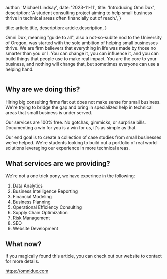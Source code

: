 
  author: 'Michael Lindsay',
  date: '2023-11-11',
  title: 'Introducing OmniDux',
  description:
    'A student consulting project aiming to help small business thrive in technical areas often financially out of reach.',
}

  title: article.title,
  description: article.description,
}


Omni Dux, meaning "guide to all", also a not-so-sublte nod to the University of Oregon, 
was started with the sole ambition of helping small businesses thrive. We are firm 
believers that everything in life was made by those no smarter than you or I. You can 
change it, you can influence it, and you can build things that people use to make real 
impact. You are the core to your business, and nothing will change that, but sometimes 
everyone can use a helping hand.

<a href="https://omnidux.com">
  <Image src={Omnidux} alt="" />
</a>

## Why are we doing this?

Hiring big consulting firms flat out does not make sense for small business. 
We're trying to bridge the gap and bring in specialized help in technical areas
that small business is under served.

Our services are 100% free. No gotchas, gimmicks, or surprise bills. 
Documenting a win for you is a win for us, it's as simple as that.

Our end goal is to create a collection of case studies from small businesses we've helped. 
We're students looking to build out a portfolio of real world solutions leveraging our experience
in more technical areas. 

## What services are we providing?

We're not a one trick pony, we have experince in the following: 

1. Data Analytics
2. Business Intelligence Reporting
3. Financial Modeling
4. Business Planning
5. Operational Efficiency Consulting
6. Supply Chain Optimization
7. Risk Management
8. SEO 
9. Website Development

## What now?

If you magically found this article, you can check out our website to contact for more details.

https://omnidux.com
